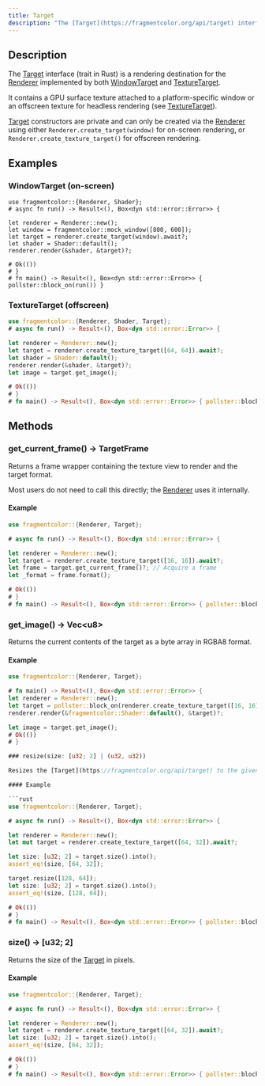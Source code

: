 ```yaml
---
title: Target
description: "The [Target](https://fragmentcolor.org/api/target) interface (trait in Rust) is a rendering destination for the [Renderer](https://fragmentcolor.org/api/renderer) implemented by both [WindowTarget](https://fragmentcolor.org/api/window_target) and [TextureTarget](https://fragmentcolor.org/api/texture_target)."
---
```


## Description

The [Target](https://fragmentcolor.org/api/target) interface (trait in Rust) is a rendering destination for the [Renderer](https://fragmentcolor.org/api/renderer) implemented by both [WindowTarget](https://fragmentcolor.org/api/window_target) and [TextureTarget](https://fragmentcolor.org/api/texture_target).

It contains a GPU surface texture attached to a platform-specific window or an offscreen texture for headless rendering (see [TextureTarget](https://fragmentcolor.org/api/texture_target)).

[Target](https://fragmentcolor.org/api/target) constructors are private and can only be created via the [Renderer](https://fragmentcolor.org/api/renderer) using either `Renderer.create_target(window)` for on-screen rendering, or `Renderer.create_texture_target()` for offscreen rendering.

## Examples

### WindowTarget (on-screen)

```rust,no_run
use fragmentcolor::{Renderer, Shader};
# async fn run() -> Result<(), Box<dyn std::error::Error>> {

let renderer = Renderer::new();
let window = fragmentcolor::mock_window([800, 600]);
let target = renderer.create_target(window).await?;
let shader = Shader::default();
renderer.render(&shader, &target)?;

# Ok(())
# }
# fn main() -> Result<(), Box<dyn std::error::Error>> { pollster::block_on(run()) }
```

### TextureTarget (offscreen)

```rust
use fragmentcolor::{Renderer, Shader, Target};
# async fn run() -> Result<(), Box<dyn std::error::Error>> {

let renderer = Renderer::new();
let target = renderer.create_texture_target([64, 64]).await?;
let shader = Shader::default();
renderer.render(&shader, &target)?;
let image = target.get_image();

# Ok(())
# }
# fn main() -> Result<(), Box<dyn std::error::Error>> { pollster::block_on(run()) }
```

## Methods

### get_current_frame() -&gt; TargetFrame

Returns a frame wrapper containing the texture view to render and the target format.

Most users do not need to call this directly; the [Renderer](https://fragmentcolor.org/api/renderer) uses it internally.

#### Example

```rust
use fragmentcolor::{Renderer, Target};

# async fn run() -> Result<(), Box<dyn std::error::Error>> {

let renderer = Renderer::new();
let target = renderer.create_texture_target([16, 16]).await?;
let frame = target.get_current_frame()?; // Acquire a frame
let _format = frame.format();

# Ok(())
# }
# fn main() -> Result<(), Box<dyn std::error::Error>> { pollster::block_on(run()) }
```

### get_image() -&gt; Vec&lt;u8&gt;

Returns the current contents of the target as a byte array in RGBA8 format.

#### Example

```rust
use fragmentcolor::{Renderer, Target};

# fn main() -> Result<(), Box<dyn std::error::Error>> {
let renderer = Renderer::new();
let target = pollster::block_on(renderer.create_texture_target([16, 16]))?;
renderer.render(&fragmentcolor::Shader::default(), &target)?;

let image = target.get_image();
# Ok(())
# }

### resize(size: [u32; 2] | (u32, u32))

Resizes the [Target](https://fragmentcolor.org/api/target) to the given width and height.

#### Example

```rust
use fragmentcolor::{Renderer, Target};

# async fn run() -> Result<(), Box<dyn std::error::Error>> {

let renderer = Renderer::new();
let mut target = renderer.create_texture_target([64, 32]).await?;

let size: [u32; 2] = target.size().into();
assert_eq!(size, [64, 32]);

target.resize([128, 64]);
let size: [u32; 2] = target.size().into();
assert_eq!(size, [128, 64]);

# Ok(())
# }
# fn main() -> Result<(), Box<dyn std::error::Error>> { pollster::block_on(run()) }
```

### size() -&gt; [u32; 2]

Returns the size of the [Target](https://fragmentcolor.org/api/target) in pixels.

#### Example

```rust
use fragmentcolor::{Renderer, Target};

# async fn run() -> Result<(), Box<dyn std::error::Error>> {

let renderer = Renderer::new();
let target = renderer.create_texture_target([64, 32]).await?;
let size: [u32; 2] = target.size().into();
assert_eq!(size, [64, 32]);

# Ok(())
# }
# fn main() -> Result<(), Box<dyn std::error::Error>> { pollster::block_on(run()) }
```
